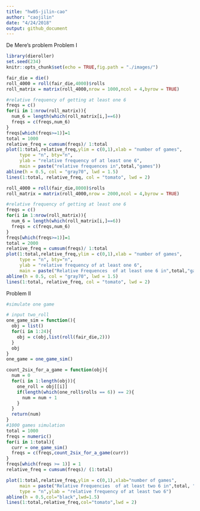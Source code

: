 ```yaml
---
title: "hw05-jilin-cao"
author: "caojilin"
date: "4/24/2018"
output: github_document
---
```


De Mere’s problem
Problem I
```r
library(dieroller)
set.seed(234)
knitr::opts_chunk$set(echo = TRUE,fig.path = "./images/")
```
```r
fair_die = die()
roll_4000 = roll(fair_die,4000)$rolls
roll_matrix = matrix(roll_4000,nrow = 1000,ncol = 4,byrow = TRUE)

#relative frequency of getting at least one 6
freqs = c()
for(i in 1:nrow(roll_matrix)){
  num_6 = length(which(roll_matrix[i,]==6))
  freqs = c(freqs,num_6)
}
freqs[which(freqs>=1)]=1
total = 1000
relative_freq = cumsum(freqs)/ 1:total
plot(1:total,relative_freq,ylim = c(0,1),xlab = "number of games",
     type = "n", bty="n",
     ylab = "relative frequency of at least one 6",
     main = paste("relative frequences in",total,"games"))
abline(h = 0.5, col = "gray70", lwd = 1.5)
lines(1:total, relative_freq, col = "tomato", lwd = 2)


```
```r
roll_4000 = roll(fair_die,8000)$rolls
roll_matrix = matrix(roll_4000,nrow = 2000,ncol = 4,byrow = TRUE)

#relative frequency of getting at least one 6
freqs = c()
for(i in 1:nrow(roll_matrix)){
  num_6 = length(which(roll_matrix[i,]==6))
  freqs = c(freqs,num_6)
}
freqs[which(freqs>=1)]=1
total = 2000
relative_freq = cumsum(freqs)/ 1:total
plot(1:total,relative_freq,ylim = c(0,1),xlab = "number of games",
     type = "n", bty="n",
     ylab = "relative frequency of at least one 6",
     main = paste("Relative Frequences  of at least one 6 in",total,"games"))
abline(h = 0.5, col = "gray70", lwd = 1.5)
lines(1:total, relative_freq, col = "tomato", lwd = 2)
```
Problem II
```r
#simulate one game

# input two_roll
one_game_sim = function(){
  obj = list()
  for(i in 1:24){
    obj = c(obj,list(roll(fair_die,2)))
  }
  obj
}
one_game = one_game_sim()

count_2six_for_a_game = function(obj){
  num = 0
  for(i in 1:length(obj)){
    one_roll = obj[[i]]
    if(length(which(one_roll$rolls == 6)) == 2){
      num = num + 1
    }
  }
  return(num)
}
#1000 games simulation
total = 1000
freqs = numeric()
for(i in 1:total){
  curr = one_game_sim()
  freqs = c(freqs,count_2six_for_a_game(curr))
}
freqs[which(freqs >= 1)] = 1
relative_freq = cumsum(freqs)/ (1:total)

plot(1:total,relative_freq,ylim = c(0,1),xlab="number of games",
     main = paste("Relative Frequencies  of at least two 6 in",total, "games") , 
     type = "n",ylab = "relative frequency of at least two 6")
abline(h = 0.5,col="black",lwd=1.5)
lines(1:total,relative_freq,col="tomato",lwd = 2)
```

